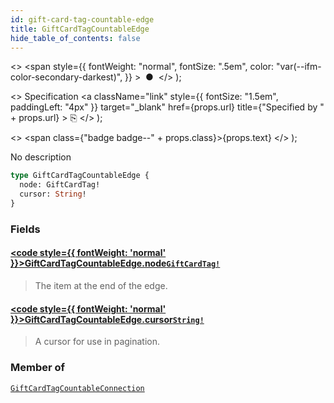 ```yaml
---
id: gift-card-tag-countable-edge
title: GiftCardTagCountableEdge
hide_table_of_contents: false
---
```


  <>
    <span
      style={{
        fontWeight: "normal",
        fontSize: ".5em",
        color: "var(--ifm-color-secondary-darkest)",
      }}
    >
      &nbsp;●&nbsp;
    </span>
  </>
);

  <>
    Specification
    <a
      className="link"
      style={{ fontSize: "1.5em", paddingLeft: "4px" }}
      target="\_blank"
      href={props.url}
      title={"Specified by " + props.url}
    >
      ⎘
    </a>
  </>
);

  <>
    <span class={"badge badge--" + props.class}>{props.text}</span>
  </>
);

No description

```graphql
type GiftCardTagCountableEdge {
  node: GiftCardTag!
  cursor: String!
}
```

### Fields

#### [<code style={{ fontWeight: 'normal' }}>GiftCardTagCountableEdge.<b>node</b></code>](#)<Bullet />[`GiftCardTag!`](../../api-reference/objects/gift-card-tag) <Badge class="secondary" text="non-null"/> <Badge class="secondary" text="object"/>

> The item at the end of the edge.

#### [<code style={{ fontWeight: 'normal' }}>GiftCardTagCountableEdge.<b>cursor</b></code>](#)<Bullet />[`String!`](../../api-reference/scalars/string) <Badge class="secondary" text="non-null"/> <Badge class="secondary" text="scalar"/>

> A cursor for use in pagination.

### Member of

[`GiftCardTagCountableConnection`](../../api-reference/objects/gift-card-tag-countable-connection) <Badge class="secondary" text="object"/>
